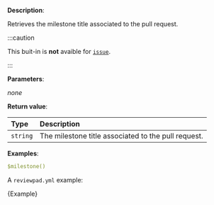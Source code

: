 
**Description**:

Retrieves the milestone title associated to the pull request.

:::caution

This buit-in is **not** avaible for [`issue`](/guides/syntax#workflow).

:::

**Parameters**:

_none_

**Return value**:

| Type     | Description                                         |
| :------- | :-------------------------------------------------- |
| `string` | The milestone title associated to the pull request. |

**Examples**:

```yml
$milestone()
```

A `reviewpad.yml` example:

<CodeBlock language="yml">{Example}</CodeBlock>
